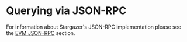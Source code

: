 # Querying via JSON-RPC

For information about Stargazer's JSON-RPC implementation please see the [EVM JSON-RPC](../evm/json-rpc) section.